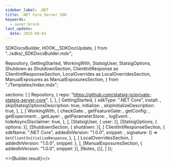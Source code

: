 ```yaml
---
sidebar_label: .NET
title: .NET Core Server SDK
keywords:
  - owner:brock
last_update:
  date: 2025-08-01
---
```


  SDKDocsBuilder,
  HOOK__SDKDocUpdate,
} from "../sdks/_SDKDocsBuilder.mdx";



  Repository,
  GettingStarted,
  WorkingWith,
  StatsigUser,
  StatsigOptions,
  Shutdown as ShutdownSection,
  ClientInitResponse as ClientInitResponseSection,
  LocalOverrides as LocalOverridesSection,
  ManualExposures as ManualExposuresSection,
} from "./Templates/index.mdx";

  sections: [
    [
      Repository,
      {
        repo: "https://github.com/statsig-io/private-statsig-server-core",
      },
    ],
    [
      GettingStarted,
      {
        sdkType: ".NET Core",
        install: <Install />,
        skipStatsigOptionsDescription: true,
        initialize: <Initialize />,
        skipInitializeDescription: true,
      },
    ],
    [
      WorkingWith,
      {
        checkGate: <CheckGate />,
        getFeatureGate: <GetFeatureGate />,
        getConfig: <GetConfig />,
        getExperiment: <GetExperiment />,
        getLayer: <GetLayer />,
        getParameterStore: <GetParameterStore />,
        logEvent: <LogEvent />,
        hideAsyncDisclaimer: true,
      },
    ],
    [StatsigUser, { user: <User /> }],
    [StatsigOptions, { options: <Options /> }],
    [ShutdownSection, { shutdown: <Shutdown /> }],
    [
      ClientInitResponseSection,
      {
        sdkName: ".NET Core",
        addedInVersion: "1.0.0",
        snippet: <ClientInitResponse />,
        signature: () => <code>GetClientInitializeResponse</code>,
      },
    ],
    [
      LocalOverridesSection,
      { addedInVersion: "1.0.0", snippet: <LocalOverrides /> },
    ],
    [ManualExposuresSection, { addedInVersion: "1.0.0", snippet: <ManualExposures /> }],
    [Notes, {}],
  ]
});


<>{Builder.result}</>
